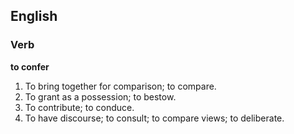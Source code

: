 ==English==

===Verb===

'''to confer'''

#To bring together for comparison; to compare.
#To grant as a possession; to bestow.
#To contribute; to conduce.
#To have discourse; to consult; to compare views; to deliberate.